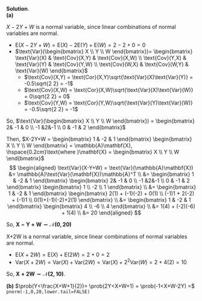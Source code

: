\color{blue}

**Solution**.  
**(a)**  

$X-2Y+W$ is a normal variable, since linear combinations of normal variables are normal.  

- $\text{E}(X-2Y+W) = \text{E}(X) - 2\text{E}(Y) + \text{E}(W)  = 2-2+0 = 0$  
\vspace{6pt}
- $\text{Var}(\begin{bmatrix} X \\ Y \\ W \end{bmatrix})= \begin{bmatrix} \text{Var}(X) & \text{Cov}(X,Y) & \text{Cov}(X,W) \\ \text{Cov}(Y,X) & \text{Var}(Y)  & \text{Cov}(Y,W) \\ \text{Cov}(W,X) & \text{Cov}(W,Y) & \text{Var}(W) \end{bmatrix}$  
\vspace{6pt}
    - $\text{Cov}(X,Y) = \text{Cor}(X,Y)\sqrt{\text{Var}(X)\text{Var}(Y)} = -0.5\sqrt{2 2} = -1$  
    - $\text{Cov}(X,W) = \text{Cor}(X,W)\sqrt{\text{Var}(X)\text{Var}(W)} = 0\sqrt{2 2} = 0$  
    - $\text{Cov}(Y,W) = \text{Cor}(Y,W)\sqrt{\text{Var}(Y)\text{Var}(W)} = -0.5\sqrt{2 2} = -1$  
    
\vspace{10pt}

So, $\text{Var}(\begin{bmatrix} X \\ Y \\ W \end{bmatrix})  = \begin{bmatrix} 2& -1 & 0 \\ -1 &2&-1 \\ 0 & -1 & 2  \end{bmatrix}$  


Then, $X-2Y+W = \begin{bmatrix} 1 & -2 & 1 \end{bmatrix} \begin{bmatrix} X \\ Y \\ W \end{bmatrix} = \mathbb{A}\mathbf{X}, \hspace{0.2cm}\text{where }\mathbf{X} = \begin{bmatrix} X \\ Y \\ W \end{bmatrix}$  
$$
\begin{aligned}
\text{Var}(X-Y+W) = \text{Var}(\mathbb{A}\mathbf{X}) &= \mathbb{A}\text{Var}(\mathbf{X})\mathbb{A}^T \\
&= \begin{bmatrix} 1 & -2 & 1 \end{bmatrix} \begin{bmatrix} 2& -1 & 0 \\ -1 &2&-1 \\ 0 & -1 & 2  \end{bmatrix} \begin{bmatrix} 1 \\ -2 \\ 1 \end{bmatrix} \\
&= \begin{bmatrix} 1 & -2 & 1 \end{bmatrix} \begin{bmatrix} 2(1) + (-1)(-2) + 0(1) \\ (-1)1 + 2(-2) + (-1)1 \\ 0(1)+(-1)(-2)+2(1) \end{bmatrix} \\
&= \begin{bmatrix} 1 & -2 & 1 \end{bmatrix} \begin{bmatrix} 4 \\ -6 \\ 4 \end{bmatrix} \\
&= 1(4) + (-2)(-6) + 1(4) \\
&= 20
\end{aligned}
$$

\vspace{5pt} 
So, $\mathbf{X-Y+W\sim \mathcal{N}(0,20)}$  

\vspace{10pt} 
X+2W is a normal variable, since linear combinations of normal variables are normal. 

- $\text{E}(X+2W) = \text{E}(X)+ \text{E}(2W)  = 2+0 = 2$  
\vspace{6pt}
- $\text{Var}(X+2W)= \text{Var}(X) + \text{Var}(2W) = \text{Var}(X) + 2^2\text{Var}(W) = 2+4(2) = 10$  

So, $\mathbf{X+2W\sim \mathcal{N}(2,10)}$.

**(b)**
$\prob(Y<\frac{X+W+1}{2})= \prob(2Y<X+W+1) = \prob(-1<X+W-2Y) =$ `pnorm(-1,0,20,lower.tail=FALSE)`
\color{black}